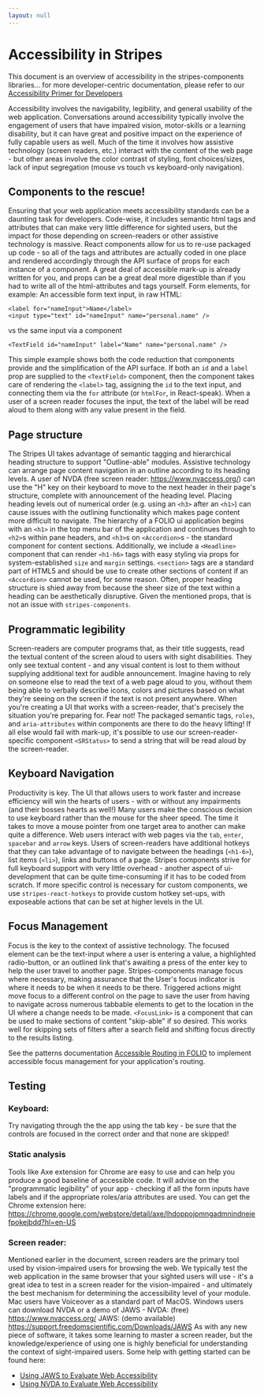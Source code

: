 ```yaml
---
layout: null
---
```



<Meta title="Accessibility" />

# Accessibility in Stripes
This document is an overview of accessibility in the stripes-components libraries... for more developer-centric documentation, please refer to our [Accessibility Primer for Developers](AccessibilityDevPrimer.md)

Accessibility involves the navigability, legibility, and general usability of the web application. Conversations around accessibility typically involve the engagement of users that have impaired vision, motor-skills or a learning disability, but it can have great and positive impact on the experience of fully capable users as well. Much of the time it involves how assistive technology (screen readers, etc.) interact with the content of the web page - but other areas involve the color contrast of styling, font choices/sizes, lack of input segregation (mouse vs touch vs keyboard-only navigation).

## Components to the rescue!

Ensuring that your web application meets accessibility standards can be a daunting task for developers. Code-wise, it includes semantic html tags  and attributes that can make very little difference for sighted users, but the impact for those depending on screen-readers or other assistive technology is massive. React components allow for us to re-use packaged up code - so all of the tags and attributes are actually coded in one place and rendered accordingly through the API surface of props for each instance of a component. A great deal of accessible mark-up is already written for you, and props can be a great deal more digestible than if you had to write all of the html-attributes and tags yourself. Form elements, for example:
An accessible form text input, in raw HTML:
```
<label for="nameInput">Name</label>
<input type="text" id="nameInput" name="personal.name" />
```
vs the same input via a component
```
<TextField id="nameInput" label="Name" name="personal.name" />
```
This simple example shows both the code reduction that components provide and the simplification of the API surface. If both an `id` and a `label` prop are supplied to the `<TextField>` component, then the component takes care of rendering the `<label>` tag, assigning the `id` to the text input, and connecting them via the `for` attribute (or `htmlFor`, in React-speak). When a user of a screen reader focuses the input, the text of the label will be read aloud to them along with any value present in the field.

## Page structure

The Stripes UI takes advantage of semantic tagging and hierarchical heading structure to support "Outline-able" modules. Assistive technology can arrange page content navigation in an outline according to its heading levels. A user of NVDA (free screen reader: https://www.nvaccess.org/) can use the "H" key on their keyboard to move to the next header in their page's structure, complete with announcement of the heading level. Placing heading levels out of numerical order (e.g. using an `<h3>` after an `<h1>`) can cause issues with the outlining functionality which makes page content more difficult to navigate. The hierarchy of a FOLIO ui application begins with an `<h1>` in the top menu bar of the application and continues through to `<h2>`s within pane headers, and `<h3>`s on `<Accordion>`s - the standard component for content sections. Additionally, we include a `<Headline>` component that can render `<h1-h6>` tags with easy styling via props for system-established `size` and `margin` settings. `<section>` tags are a standard part of HTML5 and should be use to create other sections of content if an `<Accordion>` cannot be used, for some reason. Often, proper heading structure is shied away from because the sheer size of the text within a heading can be aesthetically disruptive. Given the mentioned props, that is not an issue with `stripes-components`.

## Programmatic legibility

Screen-readers are computer programs that, as their title suggests, read the textual content of the screen aloud to users with sight disabilities. They only see textual content - and any visual content is lost to them without supplying additional text for audible announcement. Imagine having to rely on someone else to read the text of a web page aloud to you, without them being able to verbally describe icons, colors and pictures based on what they're seeing on the screen if the text is not present anywhere. When you're creating a UI that works with a screen-reader, that's precisely the situation you're preparing for. Fear not! The packaged semantic tags, `roles`, and `aria-attributes` within components are there to do the heavy lifting! If all else would fail with mark-up, it's possible to use our screen-reader-specific component `<SRStatus>` to send a string that will be read aloud by the screen-reader.

## Keyboard Navigation

Productivity is key. The UI that allows users to work faster and increase efficiency will win the hearts of users - with or without any impairments (and their bosses hearts as well!) Many users make the conscious decision to use keyboard rather than the mouse for the sheer speed. The time it takes to move a mouse pointer from one target area to another can make quite a difference. Web users interact with web pages via the `tab`, `enter`, `spacebar` and `arrow` keys. Users of screen-readers have additional hotkeys that they can take advantage of to navigate between the headings (`<h1-6>`), list items (`<li>`), links and buttons of a page. Stripes components strive for full keyboard support with very little overhead - another aspect of ui-development that can be quite time-consuming if it has to be coded from scratch. If more specific control is necessary for custom components, we use `stripes-react-hotkeys` to provide custom hotkey set-ups, with exposeable actions that can be set at higher levels in the UI.

## Focus Management

Focus is the key to the context of assistive technology. The focused element can be the text-input where a user is entering a value, a highlighted radio-button, or an outlined link that's awaiting a press of the enter key to help the user travel to another page. Stripes-components manage focus where necessary, making assurance that the User's focus indicator is where it needs to be when it needs to be there. Triggered actions might move focus to a different control on the page to save the user from having to navigate across numerous tabbable elements to get to the location in the UI where a change needs to be made. `<FocusLink>` is a component that can be used to make sections of content "skip-able" if so desired. This works well for skipping sets of filters after a search field and shifting focus directly to the results listing.

See the patterns documentation [Accessible Routing in FOLIO](patterns/AccessibleRouting.md) to implement accessible focus management for your application's routing.

## Testing 
### Keyboard:
Try navigating through the the app using the tab key - be sure that the controls are focused in the correct order and that none are skipped!
### Static analysis
Tools like Axe extension for Chrome are easy to use and can help you produce a good baseline of accessible code. It will advise on the "programmatic legibility" of your app - checking if all the form inputs have labels and if the appropriate roles/aria attributes are used. You can get the Chrome extension here: https://chrome.google.com/webstore/detail/axe/lhdoppojpmngadmnindnejefpokejbdd?hl=en-US
### Screen reader:
Mentioned earlier in the document, screen readers are the primary tool used by vision-impaired users for browsing the web. We typically test the web application in the same browser that your sighted users will use - it's a great idea to test in a screen reader for the vision-impaired - and ultimately the best mechanism for determining the accessibility level of your module. Mac users have Voiceover as a standard part of MacOS. Windows users can download NVDA or a demo of JAWS - NVDA: (free) https://www.nvaccess.org/ JAWS: (demo available) https://support.freedomscientific.com/Downloads/JAWS
As with any new piece of software, it takes some learning to master a screen reader, but the knowledge/experience of using one is highly beneficial for understanding the context of sight-impaired users.
Some help with getting started can be found here:
- [Using JAWS to Evaluate Web Accessibility](https://webaim.org/articles/jaws/)
- [Using NVDA to Evaluate Web Accessibility](https://webaim.org/articles/nvda/)
